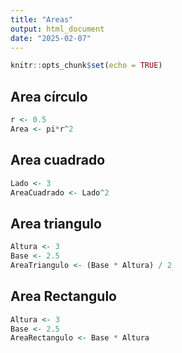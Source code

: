 ```yaml
---
title: "Areas"
output: html_document
date: "2025-02-07"
---
```


```r
knitr::opts_chunk$set(echo = TRUE)
```

## Area círculo



```r
r <- 0.5
Area <- pi*r^2

```

## Area cuadrado



```r
Lado <- 3
AreaCuadrado <- Lado^2

```

## Area triangulo



```r
Altura <- 3
Base <- 2.5
AreaTriangulo <- (Base * Altura) / 2 
```
## Area Rectangulo



```r
Altura <- 3
Base <- 2.5
AreaRectangulo <- Base * Altura
```


